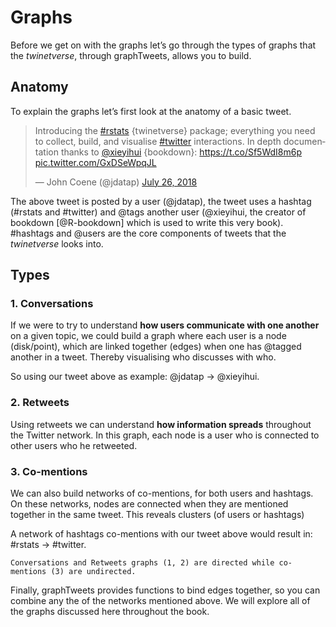 # Graphs {#graphs}

Before we get on with the graphs let's go through the types of graphs that the _twinetverse_, through graphTweets, allows you to build. 

## Anatomy

To explain the graphs let's first look at the anatomy of a basic tweet.

<blockquote class="twitter-tweet" data-lang="en"><p lang="en" dir="ltr">Introducing the <a href="https://twitter.com/hashtag/rstats?src=hash&amp;ref_src=twsrc%5Etfw">#rstats</a> {twinetverse} package; everything you need to collect, build, and visualise <a href="https://twitter.com/hashtag/twitter?src=hash&amp;ref_src=twsrc%5Etfw">#twitter</a> interactions. In depth documentation thanks to <a href="https://twitter.com/xieyihui?ref_src=twsrc%5Etfw">\@xieyihui</a> {bookdown}: <a href="https://t.co/Sf5WdI8m6p">https://t.co/Sf5WdI8m6p</a> <a href="https://t.co/GxDSeWpqJL">pic.twitter.com/GxDSeWpqJL</a></p>&mdash; John Coene (\@jdatap) <a href="https://twitter.com/jdatap/status/1022573515445297153?ref_src=twsrc%5Etfw">July 26, 2018</a></blockquote>
<script async src="https://platform.twitter.com/widgets.js" charset="utf-8"></script>

The above tweet is posted by a user (\@jdatap), the tweet uses a hashtag (#rstats and #twitter) and \@tags another user (\@xieyihui, the creator of bookdown [@R-bookdown] which is used to write this very book). #hashtags and \@users are the core components of tweets that the _twinetverse_ looks into.

## Types

### 1. Conversations {#conv}

If we were to try to understand **how users communicate with one another** on a given topic, we could build a graph where each user is a node (disk/point), which are linked together (edges) when one has \@tagged another in a tweet. Thereby visualising who discusses with who.

So using our tweet above as example: \@jdatap -> \@xieyihui.

### 2. Retweets {#rt}

Using retweets we can understand **how information spreads** throughout the Twitter network. In this graph, each node is a user who is connected to other users who he retweeted.

### 3. Co-mentions {#co}

We can also build networks of co-mentions, for both users and hashtags. On these networks, nodes are connected when they are mentioned together in the same tweet. This reveals clusters (of users or hashtags)

A network of hashtags co-mentions with our tweet above would result in: #rstats -> #twitter.

```block
Conversations and Retweets graphs (1, 2) are directed while co-mentions (3) are undirected.
```

Finally, graphTweets provides functions to bind edges together, so you can combine any the of the networks mentioned above. We will explore all of the graphs discussed here throughout the book.
